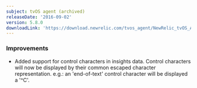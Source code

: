 ```yaml
---
subject: tvOS agent (archived)
releaseDate: '2016-09-02'
version: 5.8.0
downloadLink: 'https://download.newrelic.com/tvos_agent/NewRelic_tvOS_Agent_5.8.0.zip'
---
```


### Improvements

* Added support for control characters in insights data. Control characters will now be displayed by their common escaped character representation. e.g.: an 'end-of-text' control character will be displayed a '^C'.
